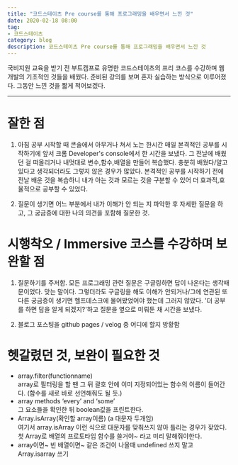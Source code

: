 ```yaml
---
title: "코드스테이츠 Pre course를 통해 프로그래밍을 배우면서 느낀 것"
date: 2020-02-18 08:00
tag:
- 코드스테이츠
category: blog
description: 코드스테이츠 Pre course를 통해 프로그래밍을 배우면서 느낀 것
---
```


국비지원 교육을 받기 전 부트캠프로 유명한 코드스테이츠의 프리 코스를 수강하며 웹 개발의 기초적인 것들을 배웠다. 
준비된 강의를 보며 혼자 실습하는 방식으로 이루어졌다. 그동안 느낀 것을 짧게 적어보겠다. 

-------------------------
# 잘한 점
1. 아침 공부 시작할 때 콘솔에서 아무거나 쳐서 노는 한시간
매일 본격적인 공부를 시작하기에 앞서 크롬 Developer's console에서 한 시간을 보냈다. 그 전날에 배웠던 걸 떠올리거나 내멋대로 변수,함수,배열을 만들어 복습했다. 충분히 배웠다/알고 있다고 생각되더라도 그렇지 않은 경우가 많았다. 본격적인 공부를 시작하기 전에 전날 배운 것을 복습하니 내가 아는 것과 모르는 것을 구분할 수 있어 더 효과적,효율적으로 공부할 수 있었다.

2. 질문이 생기면 어느 부분에서 내가 이해가 안 되는 지 파악한 후 자세한 질문을 하고, 그 궁금증에 대한 나의 의견을 포함해 질문한 것.

# 시행착오 / Immersive 코스를 수강하며 보완할 점
1. 질문하기를 주저함. 
모든 프로그래밍 관련 질문은 구글링하면 답이 나온다는 생각때문이었다. 맞는 말이다. 그렇더라도 구글링을 해도 이해가 안되거나/그에 연관된 또다른 궁금증이 생기면 헬프데스크에 물어봤었어야 했는데 그러지 않았다. '더 공부를 하면 답을 알게 되겠지?'하고 질문을 옆으로 미뤄둔 채 시간을 보냈다.

2. 블로그 포스팅을 github pages / velog 중 어디에 할지 방황함


# 헷갈렸던 것, 보완이 필요한 것
- array.filter(functionname)  
array로 필터링을 할 땐 그 뒤 괄호 안에 이미 지정되어있는 함수의 이름이 들어간다. (함수를 새로 바로 선언해줘도 될 듯.)
- array methods ‘every’ and ‘some’   
그 요소들을 확인한 뒤 boolean값을 프린트한다.
- Array.isArray(확인할 array이름) (a 대문자 두개임)  
여기서 array.isArray 이런 식으로 대문자를 맞춰쓰지 않아 틀리는 경우가 잦았다. 첫 Array로 배열의 프로토타입 함수를 쓸거야~ 라고 미리 말해줘야한다. 
- array이면~ 빈 배열이면~ 같은 조건이 나올때 undefined 쓰지 말고 Array.isarray 쓰기   
